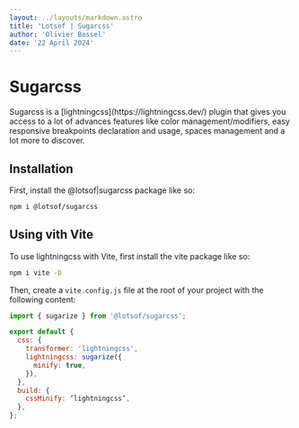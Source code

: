 ```yaml
---
layout: ../layouts/markdown.astro
title: 'Lotsof | Sugarcss'
author: 'Olivier Bossel'
date: '22 April 2024'
---
```


# Sugarcss

<p class="typo-lead">
  Sugarcss is a [lightningcss](https://lightningcss.dev/) plugin that gives you
  access to a lot of advances features like color management/modifiers, easy
  responsive breakpoints declaration and usage, spaces management and a lot more
  to discover.
</p>

## Installation

First, install the @lotsof|sugarcss package like so:

```bash
npm i @lotsof/sugarcss
```

## Using vith Vite

To use lightningcss with Vite, first install the vite package like so:

```bash
npm i vite -D
```

Then, create a `vite.config.js` file at the root of your project with the following content:

```js
import { sugarize } from '@lotsof/sugarcss';

export default {
  css: {
    transformer: 'lightningcss',
    lightningcss: sugarize({
      minify: true,
    }),
  },
  build: {
    cssMinify: ‘lightningcss’,
  },
};
```
